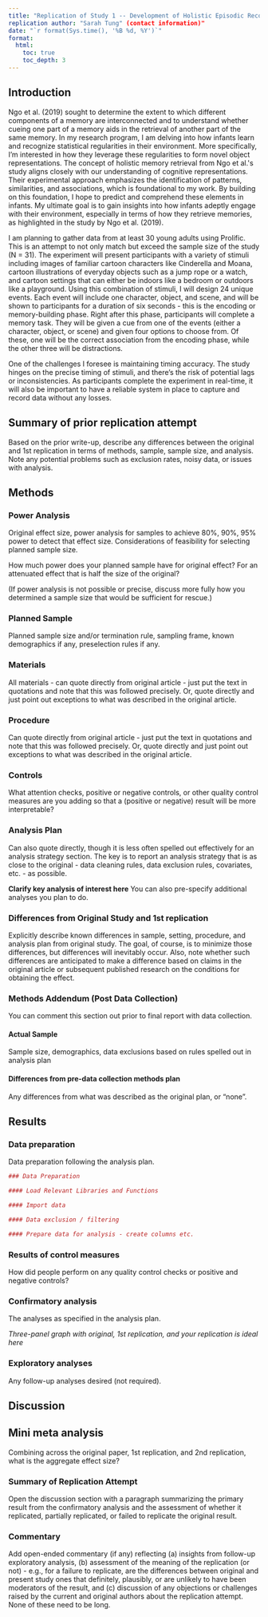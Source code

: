 ```yaml
---
title: "Replication of Study 1 -- Development of Holistic Episodic Recollection by Sample & Sample (2019, Psychological Science)"
replication author: "Sarah Tung" (contact information)"
date: "`r format(Sys.time(), '%B %d, %Y')`"
format:
  html:
    toc: true
    toc_depth: 3
---
```


<!-- Replication reports should all use this template to standardize reporting across projects.  These reports will be public supplementary materials that accompany the summary report(s) of the aggregate results. -->

## Introduction

Ngo et al. (2019) sought to determine the extent to which different components of a memory are interconnected and to understand whether cueing one part of a memory aids in the retrieval of another part of the same memory. In my research program, I am delving into how infants learn and recognize statistical regularities in their environment. More specifically, I'm interested in how they leverage these regularities to form novel object representations. The concept of holistic memory retrieval from Ngo et al.\'s study aligns closely with our understanding of cognitive representations. Their experimental approach emphasizes the identification of patterns, similarities, and associations, which is foundational to my work. By building on this foundation, I hope to predict and comprehend these elements in infants. My ultimate goal is to gain insights into how infants adeptly engage with their environment, especially in terms of how they retrieve memories, as highlighted in the study by Ngo et al. (2019).

I am planning to gather data from at least 30 young adults using Prolific. This is an attempt to not only match but exceed the sample size of the study (N = 31). The experiment will present participants with a variety of stimuli including images of familiar cartoon characters like Cinderella and Moana, cartoon illustrations of everyday objects such as a jump rope or a watch, and cartoon settings that can either be indoors like a bedroom or outdoors like a playground. Using this combination of stimuli, I will design 24 unique events. Each event will include one character, object, and scene, and will be shown to participants for a duration of six seconds - this is the encoding or memory-building phase. Right after this phase, participants will complete a memory task. They will be given a cue from one of the events (either a character, object, or scene) and given four options to choose from. Of these, one will be the correct association from the encoding phase, while the other three will be distractions. 

One of the challenges I foresee is maintaining timing accuracy. The study hinges on the precise timing of stimuli, and there's the risk of potential lags or inconsistencies. As participants complete the experiment in real-time, it will also be important to have a reliable system in place to capture and record data without any losses. 

## Summary of prior replication attempt

Based on the prior write-up, describe any differences between the original and 1st replication in terms of methods, sample, sample size, and analysis. Note any potential problems such as exclusion rates, noisy data, or issues with analysis.

## Methods

### Power Analysis

Original effect size, power analysis for samples to achieve 80%, 90%, 95% power to detect that effect size. Considerations of feasibility for selecting planned sample size.

How much power does your planned sample have for original effect? For an attenuated effect that is half the size of the original?

(If power analysis is not possible or precise, discuss more fully how you determined a sample size that would be sufficient for rescue.)

### Planned Sample

Planned sample size and/or termination rule, sampling frame, known demographics if any, preselection rules if any.

### Materials

All materials - can quote directly from original article - just put the text in quotations and note that this was followed precisely. Or, quote directly and just point out exceptions to what was described in the original article.

### Procedure

Can quote directly from original article - just put the text in quotations and note that this was followed precisely. Or, quote directly and just point out exceptions to what was described in the original article.

### Controls

What attention checks, positive or negative controls, or other quality control measures are you adding so that a (positive or negative) result will be more interpretable?

### Analysis Plan

Can also quote directly, though it is less often spelled out effectively for an analysis strategy section. The key is to report an analysis strategy that is as close to the original - data cleaning rules, data exclusion rules, covariates, etc. - as possible.

**Clarify key analysis of interest here** You can also pre-specify additional analyses you plan to do.

### Differences from Original Study and 1st replication

Explicitly describe known differences in sample, setting, procedure, and analysis plan from original study. The goal, of course, is to minimize those differences, but differences will inevitably occur. Also, note whether such differences are anticipated to make a difference based on claims in the original article or subsequent published research on the conditions for obtaining the effect.

### Methods Addendum (Post Data Collection)

You can comment this section out prior to final report with data collection.

#### Actual Sample

Sample size, demographics, data exclusions based on rules spelled out in analysis plan

#### Differences from pre-data collection methods plan

Any differences from what was described as the original plan, or "none".

## Results

### Data preparation

Data preparation following the analysis plan.

```r
### Data Preparation

#### Load Relevant Libraries and Functions

#### Import data

#### Data exclusion / filtering

#### Prepare data for analysis - create columns etc.
```

### Results of control measures

How did people perform on any quality control checks or positive and negative controls?

### Confirmatory analysis

The analyses as specified in the analysis plan.

*Three-panel graph with original, 1st replication, and your replication is ideal here*

### Exploratory analyses

Any follow-up analyses desired (not required).

## Discussion

## Mini meta analysis

Combining across the original paper, 1st replication, and 2nd replication, what is the aggregate effect size?

### Summary of Replication Attempt

Open the discussion section with a paragraph summarizing the primary result from the confirmatory analysis and the assessment of whether it replicated, partially replicated, or failed to replicate the original result.

### Commentary

Add open-ended commentary (if any) reflecting (a) insights from follow-up exploratory analysis, (b) assessment of the meaning of the replication (or not) - e.g., for a failure to replicate, are the differences between original and present study ones that definitely, plausibly, or are unlikely to have been moderators of the result, and (c) discussion of any objections or challenges raised by the current and original authors about the replication attempt. None of these need to be long.
